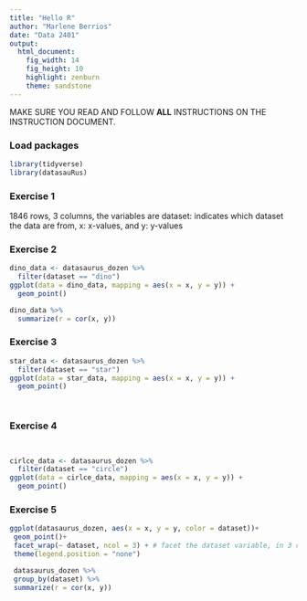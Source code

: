 ```yaml
---
title: "Hello R"
author: "Marlene Berrios"
date: "Data 2401"
output: 
  html_document: 
    fig_width: 14
    fig_height: 10
    highlight: zenburn
    theme: sandstone
---
```


MAKE SURE YOU READ AND FOLLOW **ALL** INSTRUCTIONS ON THE INSTRUCTION DOCUMENT. 

### Load packages

```r
library(tidyverse) 
library(datasauRus)
```


### Exercise 1

1846 rows, 3 columns, the variables are dataset: indicates which dataset the data are from, x: x-values, and y: y-values 

### Exercise 2




```r
dino_data <- datasaurus_dozen %>%
  filter(dataset == "dino")
ggplot(data = dino_data, mapping = aes(x = x, y = y)) +
  geom_point()
```



```r
dino_data %>%
  summarize(r = cor(x, y))
```

### Exercise 3




```r
star_data <- datasaurus_dozen %>%
  filter(dataset == "star")
ggplot(data = star_data, mapping = aes(x = x, y = y)) +
  geom_point()

```


 
```


```

### Exercise 4


```


```

```r
cirlce_data <- datasaurus_dozen %>%
  filter(dataset == "circle")
ggplot(data = cirlce_data, mapping = aes(x = x, y = y)) +
  geom_point()


```

### Exercise 5

```r
ggplot(datasaurus_dozen, aes(x = x, y = y, color = dataset))+
 geom_point()+
 facet_wrap(~ dataset, ncol = 3) + # facet the dataset variable, in 3 cols
 theme(legend.position = "none")
```
```r
 datasaurus_dozen %>%
 group_by(dataset) %>%
 summarize(r = cor(x, y))
```

